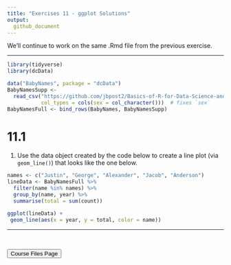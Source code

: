 ```yaml
---
title: "Exercises 11 - ggplot Solutions"
output:
  github_document
---
```


We'll continue to work on the same .Rmd file from the previous exercise.    

<hr> 

```r
library(tidyverse)
library(dcData)

data("BabyNames", package = "dcData")
BabyNamesSupp <- 
  read_csv("https://github.com/jbpost2/Basics-of-R-for-Data-Science-and-Statistics/raw/master/datasets/BabyNamesSupp.csv",
           col_types = cols(sex = col_character()))  # fixes `sex`
BabyNamesFull <- bind_rows(BabyNames, BabyNamesSupp)
```

# 11.1 

1. Use the data object created by the code below to create a line plot (via `geom_line()`) that looks like the one below.


```r
names <- c("Justin", "George", "Alexander", "Jacob", "Anderson")
lineData <- BabyNamesFull %>%
  filter(name %in% names) %>% 
  group_by(name, year) %>%
  summarise(total = sum(count))
```

```r
ggplot(lineData) +
 geom_line(aes(x = year, y = total, color = name)) 
```


<hr>

<br>

<a href = "https://jbpost2.github.io/Basics-of-R-for-Data-Science-and-Statistics/CourseFiles.html"><button type="button">Course Files Page</button></a>
